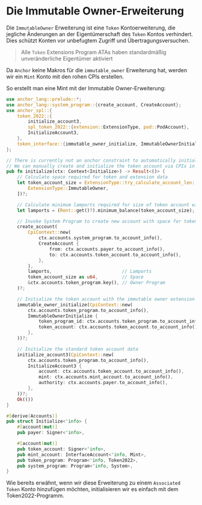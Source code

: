 
# Die Immutable Owner-Erweiterung

Die `ImmutableOwner` Erweiterung ist eine `Token` Kontoerweiterung, die jegliche Änderungen an der Eigentümerschaft des `Token` Kontos verhindert. Dies schützt Konten vor unbefugtem Zugriff und Übertragungsversuchen.

> Alle `Token` Extensions Program ATAs haben standardmäßig unveränderliche Eigentümer aktiviert

<ArticleSection name="Initialisierung des Token-Kontos" id="initializing-the-token-account" level="h2" />

Da `Anchor` keine Makros für die `immutable_owner` Erweiterung hat, werden wir ein `Mint` Konto mit den rohen CPIs erstellen.

So erstellt man eine Mint mit der Immutable Owner-Erweiterung:

```rust
use anchor_lang::prelude::*;
use anchor_lang::system_program::{create_account, CreateAccount};
use anchor_spl::{
    token_2022::{
        initialize_account3,
        spl_token_2022::{extension::ExtensionType, pod::PodAccount},
        InitializeAccount3,
    },
    token_interface::{immutable_owner_initialize, ImmutableOwnerInitialize, Mint, Token2022},
};

// There is currently not an anchor constraint to automatically initialize the ImmutableOwner extension
// We can manually create and initialize the token account via CPIs in the instruction handler
pub fn initialize(ctx: Context<Initialize>) -> Result<()> {
    // Calculate space required for token and extension data
    let token_account_size = ExtensionType::try_calculate_account_len::<PodAccount>(&[
        ExtensionType::ImmutableOwner,
    ])?;

    // Calculate minimum lamports required for size of token account with extensions
    let lamports = (Rent::get()?).minimum_balance(token_account_size);

    // Invoke System Program to create new account with space for token account and extension data
    create_account(
        CpiContext::new(
            ctx.accounts.system_program.to_account_info(),
            CreateAccount {
                from: ctx.accounts.payer.to_account_info(),
                to: ctx.accounts.token_account.to_account_info(),
            },
        ),
        lamports,                          // Lamports
        token_account_size as u64,         // Space
        &ctx.accounts.token_program.key(), // Owner Program
    )?;

    // Initialize the token account with the immutable owner extension
    immutable_owner_initialize(CpiContext::new(
        ctx.accounts.token_program.to_account_info(),
        ImmutableOwnerInitialize {
            token_program_id: ctx.accounts.token_program.to_account_info(),
            token_account: ctx.accounts.token_account.to_account_info(),
        },
    ))?;

    // Initialize the standard token account data
    initialize_account3(CpiContext::new(
        ctx.accounts.token_program.to_account_info(),
        InitializeAccount3 {
            account: ctx.accounts.token_account.to_account_info(),
            mint: ctx.accounts.mint_account.to_account_info(),
            authority: ctx.accounts.payer.to_account_info(),
        },
    ))?;
    Ok(())
}

#[derive(Accounts)]
pub struct Initialize<'info> {
    #[account(mut)]
    pub payer: Signer<'info>,

    #[account(mut)]
    pub token_account: Signer<'info>,
    pub mint_account: InterfaceAccount<'info, Mint>,
    pub token_program: Program<'info, Token2022>,
    pub system_program: Program<'info, System>,
}
```

Wie bereits erwähnt, wenn wir diese Erweiterung zu einem `Associated Token` Konto hinzufügen möchten, initialisieren wir es einfach mit dem Token2022-Programm.